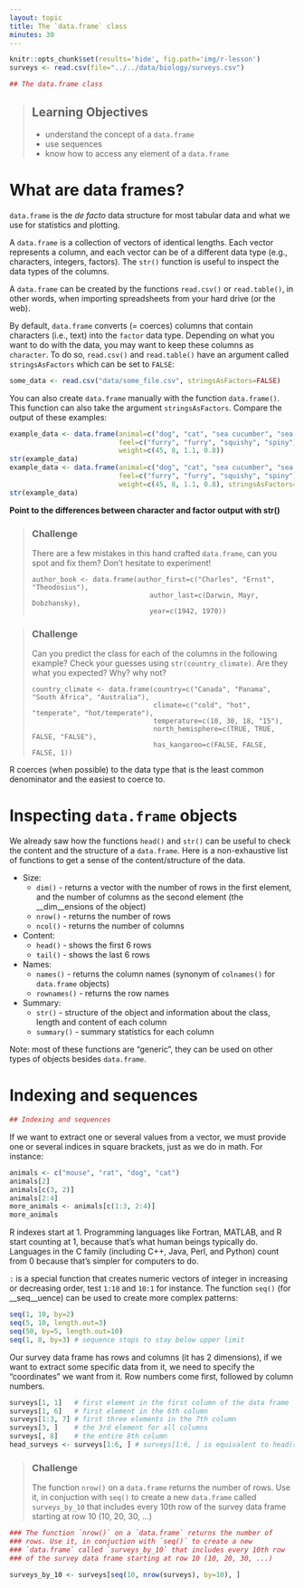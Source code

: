 ```yaml
---
layout: topic
title: The `data.frame` class
minutes: 30
---
```


```r
knitr::opts_chunk$set(results='hide', fig.path='img/r-lesson')
surveys <- read.csv(file="../../data/biology/surveys.csv")
```

```r
## The data.frame class
```

> ## Learning Objectives
>
> * understand the concept of a `data.frame`
> * use sequences
> * know how to access any element of a `data.frame`

# What are data frames?

`data.frame` is the _de facto_ data structure for most tabular data and what we
use for statistics and plotting.

A `data.frame` is a collection of vectors of identical lengths. Each vector
represents a column, and each vector can be of a different data type (e.g.,
characters, integers, factors). The `str()` function is useful to inspect the
data types of the columns.

A `data.frame` can be created by the functions `read.csv()` or `read.table()`, in
other words, when importing spreadsheets from your hard drive (or the web).

By default, `data.frame` converts (= coerces) columns that contain characters
(i.e., text) into the `factor` data type. Depending on what you want to do with
the data, you may want to keep these columns as `character`. To do so,
`read.csv()` and `read.table()` have an argument called `stringsAsFactors` which
can be set to `FALSE`:

```r
some_data <- read.csv("data/some_file.csv", stringsAsFactors=FALSE)
```

<!--- talk about colClasses argument?, row names?  --->

You can also create `data.frame` manually with the function `data.frame()`. This
function can also take the argument `stringsAsFactors`. Compare the output of
these examples:

```r
example_data <- data.frame(animal=c("dog", "cat", "sea cucumber", "sea urchin"),
                           feel=c("furry", "furry", "squishy", "spiny"),
                           weight=c(45, 8, 1.1, 0.8))
str(example_data)
example_data <- data.frame(animal=c("dog", "cat", "sea cucumber", "sea urchin"),
                           feel=c("furry", "furry", "squishy", "spiny"),
                           weight=c(45, 8, 1.1, 0.8), stringsAsFactors=FALSE)
str(example_data)
```

__Point to the differences between character and factor output with str()__


> ### Challenge {.challenge}
> 
> There are a few mistakes in this hand crafted `data.frame`, can you spot and
> fix them? Don't hesitate to experiment!
> 
>    ```
>    author_book <- data.frame(author_first=c("Charles", "Ernst", "Theodosius"),
>                                 author_last=c(Darwin, Mayr, Dobzhansky),
>                                 year=c(1942, 1970))
>    ```


> ### Challenge {.challenge}
>
> Can you predict the class for each of the columns in the following example?
> Check your guesses using `str(country_climate)`. Are they what you expected?
> Why? why not?
> 
> ```
> country_climate <- data.frame(country=c("Canada", "Panama", "South Africa", "Australia"),
>                               climate=c("cold", "hot", "temperate", "hot/temperate"),
>                               temperature=c(10, 30, 18, "15"),
>                               north_hemisphere=c(TRUE, TRUE, FALSE, "FALSE"),
>                               has_kangaroo=c(FALSE, FALSE, FALSE, 1))
> ```

R coerces (when possible) to the data type that is the least common denominator
and the easiest to coerce to.

# Inspecting `data.frame` objects

We already saw how the functions `head()` and `str()` can be useful to check the
content and the structure of a `data.frame`. Here is a non-exhaustive list of
functions to get a sense of the content/structure of the data.

* Size:
    * `dim()` - returns a vector with the number of rows in the first element, and
	  the number of columns as the second element (the __dim__ensions of the object)
    * `nrow()` - returns the number of rows
    * `ncol()` - returns the number of columns
* Content:
    * `head()` - shows the first 6 rows
    * `tail()` - shows the last 6 rows
* Names:
    * `names()` - returns the column names (synonym of `colnames()` for `data.frame`
	objects)
   * `rownames()` - returns the row names
* Summary:
   * `str()` - structure of the object and information about the class, length and
	content of  each column
   * `summary()` - summary statistics for each column

Note: most of these functions are "generic", they can be used on other types of
objects besides `data.frame`.

# Indexing and sequences

```r
## Indexing and sequences
```

If we want to extract one or several values from a vector, we must provide one
or several indices in square brackets, just as we do in math. For instance:

```r
animals <- c("mouse", "rat", "dog", "cat")
animals[2]
animals[c(3, 2)]
animals[2:4]
more_animals <- animals[c(1:3, 2:4)]
more_animals
```

R indexes start at 1. Programming languages like Fortran, MATLAB, and R start
counting at 1, because that's what human beings typically do. Languages in the C
family (including C++, Java, Perl, and Python) count from 0 because that's
simpler for computers to do.

`:` is a special function that creates numeric vectors of integer in increasing
or decreasing order, test `1:10` and `10:1` for instance. The function `seq()`
(for __seq__uence) can be used to create more complex patterns:

```r
seq(1, 10, by=2)
seq(5, 10, length.out=3)
seq(50, by=5, length.out=10)
seq(1, 8, by=3) # sequence stops to stay below upper limit
```

Our survey data frame has rows and columns (it has 2 dimensions), if we want to
extract some specific data from it, we need to specify the "coordinates" we want
from it. Row numbers come first, followed by column numbers.

```r
surveys[1, 1]   # first element in the first column of the data frame
surveys[1, 6]   # first element in the 6th column
surveys[1:3, 7] # first three elements in the 7th column
surveys[3, ]    # the 3rd element for all columns
surveys[, 8]    # the entire 8th column
head_surveys <- surveys[1:6, ] # surveys[1:6, ] is equivalent to head(surveys)
```

> ### Challenge
> 
> The function `nrow()` on a `data.frame` returns the number of rows. Use it,
> in conjuction with `seq()` to create a new `data.frame` called
> `surveys_by_10` that includes every 10th row of the survey data frame
> starting at row 10 (10, 20, 30, ...)

```r
### The function `nrow()` on a `data.frame` returns the number of
### rows. Use it, in conjuction with `seq()` to create a new
### `data.frame` called `surveys_by_10` that includes every 10th row
### of the survey data frame starting at row 10 (10, 20, 30, ...)
```

<!---
```r
surveys_by_10 <- surveys[seq(10, nrow(surveys), by=10), ]
```
--->

```r
surveys_by_10 <- surveys[seq(10, nrow(surveys), by=10), ]
```
